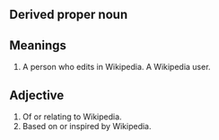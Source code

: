 == Derived proper noun ==

== Meanings ==

# A person who edits in Wikipedia.  A Wikipedia user.

== Adjective ==

#Of or relating to Wikipedia.
#Based on or inspired by Wikipedia.
